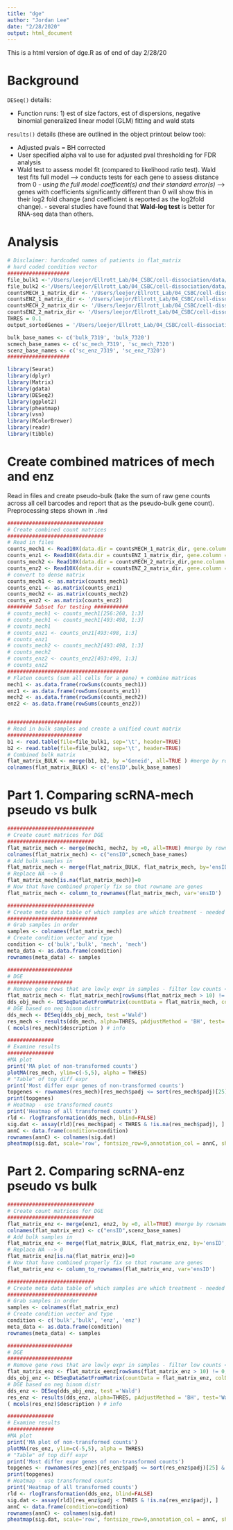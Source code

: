 ```yaml
---
title: "dge"
author: "Jordan Lee"
date: "2/28/2020"
output: html_document
---
```


This is a html version of dge.R as of end of day 2/28/20

# Background

`DESeq()` details:

+ Function runs: 1) est of size factors, est of dispersions, negative binomial generalized linear model (GLM) fitting and wald stats

`results()` details (these are outlined in the object printout below too): 

+ Adjusted pvals = BH corrected
+ User specified alpha val to use for adjusted pval thresholding for FDR analysis
+ Wald test to assess model fit (compared to likelihood ratio test). Wald test fits full model --> conducts tests for each gene to assess distance from 0 *- using the full model coefficent(s) and their standard error(s)* --> genes with coefficients significantly different than 0 will show this in their log2 fold change (and coefficient is reported as the log2fold change). - several studies have found that **Wald-log test** is better for RNA-seq data than others.

# Analysis

```r
# Disclaimer: hardcoded names of patients in flat_matrix
# hard coded condition vector
####################
file_bulk1 <-'/Users/leejor/Ellrott_Lab/04_CSBC/cell-dissociation/data/01_process-bulkrna/07_ct_matrices/SCC_7319_B2_COUNTmatrix.txt'
file_bulk2 <-'/Users/leejor/Ellrott_Lab/04_CSBC/cell-dissociation/data/01_process-bulkrna/07_ct_matrices/SCC_7320_B2_COUNTmatrix.txt'
countsMECH_1_matrix_dir <- '/Users/leejor/Ellrott_Lab/04_CSBC/cell-dissociation/data/02_process-scrna/7319_Mech/'
countsENZ_1_matrix_dir <- '/Users/leejor/Ellrott_Lab/04_CSBC/cell-dissociation/data/02_process-scrna/7319_Enz/'
countsMECH_2_matrix_dir <- '/Users/leejor/Ellrott_Lab/04_CSBC/cell-dissociation/data/02_process-scrna/7320_Mech/'
countsENZ_2_matrix_dir <- '/Users/leejor/Ellrott_Lab/04_CSBC/cell-dissociation/data/02_process-scrna/7320_Enz/'
THRES = 0.1
output_sortedGenes = '/Users/leejor/Ellrott_Lab/04_CSBC/cell-dissociation/data/03_compare-bulk_scrna/scrna2bulk/geneOrdered_results.csv'

bulk_base_names <- c('bulk_7319', 'bulk_7320')
scmech_base_names <- c('sc_mech_7319', 'sc_mech_7320')
scenz_base_names <- c('sc_enz_7319', 'sc_enz_7320')
####################
```

```r
library(Seurat)
library(dplyr)
library(Matrix)
library(gdata)
library(DESeq2)
library(ggplot2)
library(pheatmap)
library(vsn)
library(RColorBrewer)
library(readr)
library(tibble)
```

# Create combined matrices of mech and enz 

Read in files and create pseudo-bulk (take the sum of raw gene counts across all cell barcodes and report that as the pseudo-bulk gene count). Preprocessing steps shown in `.Rmd`

```r
###############################
# Create combined count matrices
###############################
# Read in files
counts_mech1 <- Read10X(data.dir = countsMECH_1_matrix_dir, gene.column = 1)
counts_enz1 <- Read10X(data.dir = countsENZ_1_matrix_dir, gene.column = 1)
counts_mech2 <- Read10X(data.dir = countsMECH_2_matrix_dir,gene.column = 1)
counts_enz2 <- Read10X(data.dir = countsENZ_2_matrix_dir, gene.column = 1)
# convert to dense matrix
counts_mech1 <- as.matrix(counts_mech1) 
counts_enz1 <- as.matrix(counts_enz1) 
counts_mech2 <- as.matrix(counts_mech2) 
counts_enz2 <- as.matrix(counts_enz2) 
######## Subset for testing ###########
# counts_mech1 <- counts_mech1[256:260, 1:3]
# counts_mech1 <- counts_mech1[493:498, 1:3]
# counts_mech1
# counts_enz1 <- counts_enz1[493:498, 1:3]
# counts_enz1
# counts_mech2 <- counts_mech2[493:498, 1:3]
# counts_mech2
# counts_enz2 <- counts_enz2[493:498, 1:3]
# counts_enz2
#######################################
# Flaten counts (sum all cells for a gene) + combine matrices
mech1 <- as.data.frame(rowSums(counts_mech1))
enz1 <- as.data.frame(rowSums(counts_enz1)) 
mech2 <- as.data.frame(rowSums(counts_mech2)) 
enz2 <- as.data.frame(rowSums(counts_enz2)) 


########################
# Read in bulk samples and create a unified count matrix
########################
b1 <- read.table(file=file_bulk1, sep='\t', header=TRUE)
b2 <- read.table(file=file_bulk2, sep='\t', header=TRUE)
# Combined bulk matrix
flat_matrix_BULK <- merge(b1, b2, by ='Geneid', all=TRUE ) #merge by rowname
colnames(flat_matrix_BULK) <- c('ensID',bulk_base_names)
```


# Part 1. Comparing scRNA-mech pseudo vs bulk

```r
############################
# Create count matrices for DGE
############################
flat_matrix_mech <- merge(mech1, mech2, by =0, all=TRUE) #merge by rowname
colnames(flat_matrix_mech) <- c("ensID",scmech_base_names)
# Add bulk samples in
flat_matrix_mech <- merge(flat_matrix_BULK, flat_matrix_mech, by='ensID', all=TRUE)
# Replace NA --> 0 
flat_matrix_mech[is.na(flat_matrix_mech)]=0
# Now that have combined properly fix so that rowname are genes
flat_matrix_mech <- column_to_rownames(flat_matrix_mech, var='ensID')

############################
# Create meta data table of which samples are which treatment - needed for Deseq2
#############################
# Grab samples in order
samples <- colnames(flat_matrix_mech)
# Create condition vector and type
condition <- c('bulk','bulk', 'mech', 'mech')
meta_data <- as.data.frame(condition)
rownames(meta_data) <- samples

#####################
# DGE
#####################
# Remove gene rows that are lowly expr in samples - filter low counts <10 ct
flat_matrix_mech <- flat_matrix_mech[rowSums(flat_matrix_mech > 10) != 0, ]
dds_obj_mech <- DESeqDataSetFromMatrix(countData = flat_matrix_mech, colData = meta_data, design = ~ condition)
# DGE based on neg binom distr
dds_mech <- DESeq(dds_obj_mech, test ='Wald')
res_mech <- results(dds_mech, alpha=THRES, pAdjustMethod = 'BH', test='Wald')
( mcols(res_mech)$description ) # info

###############
# Examine results
###############
#MA plot
print('MA plot of non-transformed counts')
plotMA(res_mech, ylim=c(-5,5), alpha = THRES)
# "Table" of top diff expr
print('Most differ expr genes of non-transformed counts')
topgenes <- rownames(res_mech)[res_mech$padj <= sort(res_mech$padj)[25] &!is.na(res_mech$padj)]
print(topgenes)
# Heatmap - use transformed counts
print('Heatmap of all transformed counts')
rld <- rlogTransformation(dds_mech, blind=FALSE)
sig.dat <- assay(rld)[res_mech$padj < THRES & !is.na(res_mech$padj), ]
annC <- data.frame(condition=condition)
rownames(annC) <- colnames(sig.dat)
pheatmap(sig.dat, scale='row', fontsize_row=9,annotation_col = annC, show_rownames = FALSE, cluster_cols = TRUE, cluster_rows=TRUE)
```


# Part 2. Comparing scRNA-enz pseudo vs bulk

```r
############################
# Create count matrices for DGE
############################
flat_matrix_enz <- merge(enz1, enz2, by =0, all=TRUE) #merge by rowname
colnames(flat_matrix_enz) <- c("ensID",scenz_base_names)
# Add bulk samples in
flat_matrix_enz <- merge(flat_matrix_BULK, flat_matrix_enz, by='ensID', all=TRUE)
# Replace NA --> 0 
flat_matrix_enz[is.na(flat_matrix_enz)]=0
# Now that have combined properly fix so that rowname are genes
flat_matrix_enz <- column_to_rownames(flat_matrix_enz, var='ensID')

############################
# Create meta data table of which samples are which treatment - needed for Deseq2
#############################
# Grab samples in order
samples <- colnames(flat_matrix_enz)
# Create condition vector and type
condition <- c('bulk','bulk', 'enz', 'enz')
meta_data <- as.data.frame(condition)
rownames(meta_data) <- samples

#####################
# DGE
#####################
# Remove gene rows that are lowly expr in samples - filter low counts <10 ct
flat_matrix_enz <- flat_matrix_eenz[rowSums(flat_matrix_enz > 10) != 0, ]
dds_obj_enz <- DESeqDataSetFromMatrix(countData = flat_matrix_enz, colData = meta_data, design = ~ condition)
# DGE based on neg binom distr
dds_enz <- DESeq(dds_obj_enz, test ='Wald')
res_enz <- results(dds_enz, alpha=THRES, pAdjustMethod = 'BH', test='Wald')
( mcols(res_enz)$description ) # info

###############
# Examine results
###############
#MA plot
print('MA plot of non-transformed counts')
plotMA(res_enz, ylim=c(-5,5), alpha = THRES)
# "Table" of top diff expr
print('Most differ expr genes of non-transformed counts')
topgenes <- rownames(res_enz)[res_enz$padj <= sort(res_enz$padj)[25] &!is.na(res_enz$padj)]
print(topgenes)
# Heatmap - use transformed counts
print('Heatmap of all transformed counts')
rld <- rlogTransformation(dds_enz, blind=FALSE)
sig.dat <- assay(rld)[res_enz$padj < THRES & !is.na(res_enz$padj), ]
annC <- data.frame(condition=condition)
rownames(annC) <- colnames(sig.dat)
pheatmap(sig.dat, scale='row', fontsize_row=9,annotation_col = annC, show_rownames = FALSE, cluster_cols = TRUE, cluster_rows=TRUE)
```

